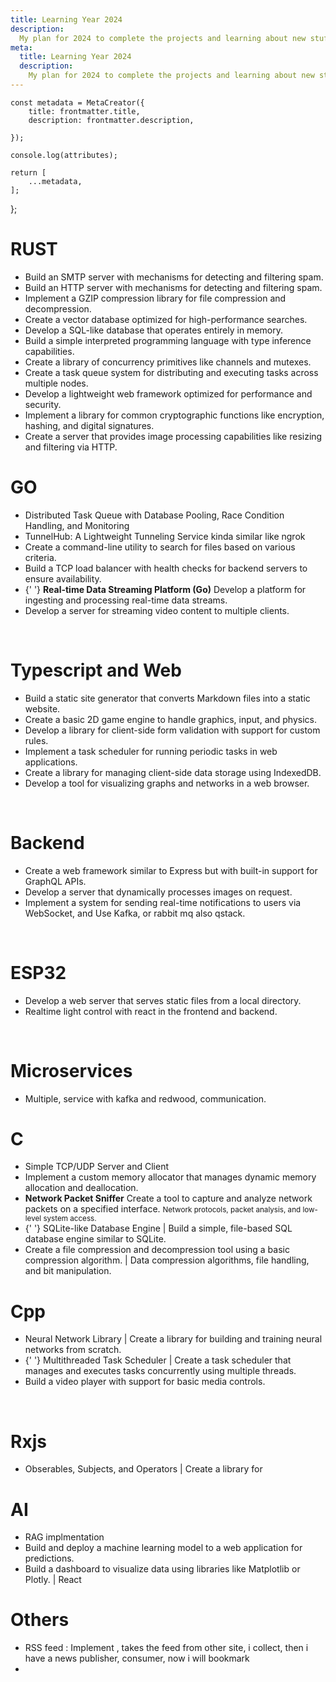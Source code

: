 ```yaml
---
title: Learning Year 2024
description:
  My plan for 2024 to complete the projects and learning about new stuffs.
meta:
  title: Learning Year 2024
  description:
    My plan for 2024 to complete the projects and learning about new stuffs.
---
```




    const metadata = MetaCreator({
    	title: frontmatter.title,
    	description: frontmatter.description,

    });

    console.log(attributes);

    return [
    	...metadata,
    ];

};

<div>
	<h1>RUST</h1>
	<ul>
		<li style={{ textDecoration: 'line-through' }}>
			Build an SMTP server with mechanisms for detecting and filtering spam.
		</li>
		<li>
			Build an HTTP server with mechanisms for detecting and filtering spam.
		</li>
		<li>
			Implement a GZIP compression library for file compression and
			decompression.
		</li>
		<li>Create a vector database optimized for high-performance searches.</li>
		<li>Develop a SQL-like database that operates entirely in memory.</li>
		<li>
			Build a simple interpreted programming language with type inference
			capabilities.
		</li>
		<li>
			Create a library of concurrency primitives like channels and mutexes.
		</li>
		<li>
			Create a task queue system for distributing and executing tasks across
			multiple nodes.
		</li>
		<li>
			Develop a lightweight web framework optimized for performance and
			security.
		</li>
		<li>
			Implement a library for common cryptographic functions like encryption,
			hashing, and digital signatures.
		</li>
		<li>
			Create a server that provides image processing capabilities like resizing
			and filtering via HTTP.
		</li>
	</ul>
</div>
<div>
	<h1>GO</h1>
	<ul>
		<li>
			Distributed Task Queue with Database Pooling, Race Condition Handling, and
			Monitoring
		</li>
		<li>TunnelHub: A Lightweight Tunneling Service kinda similar like ngrok</li>
		<li>
			Create a command-line utility to search for files based on various
			criteria.
		</li>
		<li>
			Build a TCP load balancer with health checks for backend servers to ensure
			availability.
		</li>
		<li>
			{' '}
			<strong>Real-time Data Streaming Platform (Go)</strong>
			Develop a platform for ingesting and processing real-time data streams.
		</li>
		<li>Develop a server for streaming video content to multiple clients.</li>
	</ul>
</div>

<br />

<div>
	<h1>Typescript and Web</h1>
	<ul>
		<li>
			Build a static site generator that converts Markdown files into a static
			website.
		</li>
		<li>
			Create a basic 2D game engine to handle graphics, input, and physics.
		</li>
		<li>
			Develop a library for client-side form validation with support for custom
			rules.
		</li>
		<li>
			Implement a task scheduler for running periodic tasks in web applications.
		</li>
		<li>
			Create a library for managing client-side data storage using IndexedDB.
		</li>
		<li>
			Develop a tool for visualizing graphs and networks in a web browser.
		</li>
	</ul>
</div>
<br />

<div>
	<h1>Backend</h1>
	<ul>
		<li>
			Create a web framework similar to Express but with built-in support for
			GraphQL APIs.
		</li>
		<li>Develop a server that dynamically processes images on request.</li>
		<li>
			Implement a system for sending real-time notifications to users via
			WebSocket, and Use Kafka, or rabbit mq also qstack.
		</li>
	</ul>
</div>
<br />
<div>
	<h1>ESP32</h1>
	<ul>
		<li>
			Develop a web server that serves static files from a local directory.
		</li>
		<li>Realtime light control with react in the frontend and backend.</li>
	</ul>
</div>
<br />

<div>
	<h1>Microservices</h1>
	<ul>
		<li>Multiple, service with kafka and redwood, communication.</li>
	</ul>
</div>

<div>
	<h1>C</h1>
	<ul>
		<li>Simple TCP/UDP Server and Client</li>
		<li>
			Implement a custom memory allocator that manages dynamic memory allocation
			and deallocation.
		</li>
		<li>
			<strong>Network Packet Sniffer</strong>
			Create a tool to capture and analyze network packets on a specified
			interface.
			<small>
				Network protocols, packet analysis, and low-level system access.
			</small>
		</li>
		<li>
			{' '}
			SQLite-like Database Engine | Build a simple, file-based SQL database
			engine similar to SQLite.
		</li>
		<li>
			Create a file compression and decompression tool using a basic compression
			algorithm. | Data compression algorithms, file handling, and bit
			manipulation.
		</li>
	</ul>
</div>

<div>
	<h1>Cpp</h1>
	<ul>
		<li>
			Neural Network Library | Create a library for building and training neural
			networks from scratch.
		</li>
		<li>
			{' '}
			Multithreaded Task Scheduler | Create a task scheduler that manages and
			executes tasks concurrently using multiple threads.
		</li>
		<li>Build a video player with support for basic media controls.</li>
	</ul>
</div>

<br />
<div>
	<h1>Rxjs</h1>
	<ul>
		<li>Obserables, Subjects, and Operators | Create a library for</li>
	</ul>
</div>

<div>
	<h1>AI</h1>
	<ul>
		<li>RAG implmentation</li>
		<li>
			Build and deploy a machine learning model to a web application for
			predictions.
		</li>
		<li>
			Build a dashboard to visualize data using libraries like Matplotlib or
			Plotly. | React
		</li>
	</ul>
</div>

<div>
	<h1>Others</h1>
	<ul>
		<li>
			RSS feed : Implement , takes the feed from other site, i collect, then i
			have a news publisher, consumer, now i will bookmark
		</li>
		<li></li>
	</ul>
</div>
